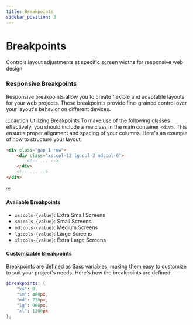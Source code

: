 ```yaml
---
title: Breakpoints
sidebar_position: 3
---
```


# Breakpoints

Controls layout adjustments at specific screen widths for responsive web design.

### Responsive Breakpoints

Responsive breakpoints allow you to create flexible and adaptable layouts for your web projects. These breakpoints provide fine-grained control over your layout's behavior on different devices.

:::caution Utilizing Breakpoints
To make use of the following classes effectively, you should include a `row` class in the main container `<div>`. This ensures proper alignment and spacing of your columns. Here's an example of how to structure your layout:

```html
<div class="gap-1 row">
    <div class="xs:col-12 lg:col-3 md:col-6">
        <!-- ... -->
    </div>
    <!-- ... -->
</div>
```
:::

#### Available Breakpoints

- `xs:cols-{value}`: Extra Small Screens
- `sm:cols-{value}`: Small Screens
- `md:cols-{value}`: Medium Screens
- `lg:cols-{value}`: Large Screens
- `xl:cols-{value}`: Extra Large Screens

#### Customizable Breakpoints

Breakpoints are defined as Sass variables, making them easy to customize to suit your project's needs. Here's how the breakpoints are defined:

```scss
$breakpoints: (
    "xs": 0,
    "sm": 480px,
    "md": 720px,
    "lg": 960px,
    "xl": 1200px
);
```